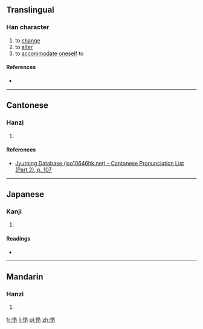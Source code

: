 ==Translingual==

===Han character===
{{Han char|rn=61|rad=心|as=06|sn=9|four=|canj=心弓一山 (PNMU)|ids=⿰[[忄]][[危]]}}

# to [[change]]
# to [[alter]]
# to [[accommodate]] [[oneself]] to

====References====
* {{Han ref|kx=0384.120|dkj=10556|dj=0714.290|hdz=42297.070|uh=6051|ud=24657}}

----

==Cantonese==

===Hanzi===
{{yue-hanzi|jyut=[[gwai2]]|y=gwai2}}

# {{defn|lang=yue|sort=心06}}

====References====
* [http://www.iso10646hk.net/jp/document/download.jsp Jyutping Database (iso10646hk.net) - Cantonese Pronunciation List (Part 2), p. 107]

----

==Japanese==

===Kanji===
{{ja-kanji|grade=|rs=心06}}

# {{defn|lang=ja|sort=心06}}

====Readings====
* {{ja-readings|on=[[き]] (ki), [[ぎ]] (gi)|kun=[[かわる]] (kawaru), [[あやしむ]] (ayashimu)}}

----

==Mandarin==

===Hanzi===
{{cmn-hanzi|pin=[[guǐ]] ([[gui3]])|wg=kuei<sup>3</sup>}}

# {{defn|lang=cmn|sort=心06}}

[[fr:恑]]
[[li:恑]]
[[pl:恑]]
[[zh:恑]]